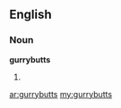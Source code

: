 ==English==

===Noun===
'''gurrybutts'''

# {{plural of|[[gurrybutt]]}}

[[ar:gurrybutts]]
[[my:gurrybutts]]